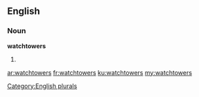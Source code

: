 ==English==

===Noun===
'''watchtowers'''

# {{plural of|[[watchtower]]}}

[[Category:English plurals]]

[[ar:watchtowers]]
[[fr:watchtowers]]
[[ku:watchtowers]]
[[my:watchtowers]]